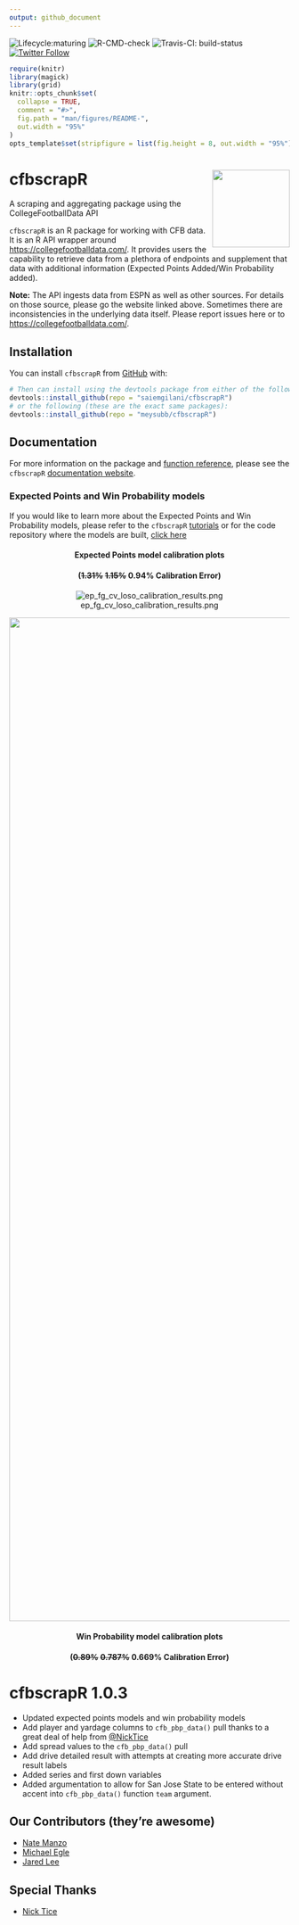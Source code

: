 ```yaml
---
output: github_document
---
```


<!-- README.md is generated from README.Rmd. Please edit that file -->

<!-- badges: start -->

![Lifecycle:maturing](https://img.shields.io/badge/lifecycle-maturing-blue.svg)
![R-CMD-check](https://github.com/saiemgilani/cfbscrapR/workflows/R-CMD-check/badge.svg)
![Travis-CI: build-status](https://travis-ci.com/saiemgilani/cfbscrapR.svg?token=BxsozfUD3VCvCzzJpdFf&branch=master) [![Twitter Follow](https://img.shields.io/twitter/follow/cfbscrapR?style=social)](https://twitter.com/cfbscrapR) <!-- badges: end -->

<style type="text/css">
.figure {
   margin-top: 10px;
   margin-bottom: 10px;
}
</style>

```r
require(knitr)
library(magick)
library(grid)
knitr::opts_chunk$set(
  collapse = TRUE,
  comment = "#>",
  fig.path = "man/figures/README-",
  out.width = "95%"
)
opts_template$set(stripfigure = list(fig.height = 8, out.width = "95%"))
```

# cfbscrapR <a href='http://saiemgilani.github.io/cfbscrapR'><img src='man/figures/logo.png' align="right" height="139" /></a>

A scraping and aggregating package using the CollegeFootballData API

`cfbscrapR` is an R package for working with CFB data. It is an R API wrapper around <https://collegefootballdata.com/>. It provides users the capability to retrieve data from a plethora of endpoints and supplement that data with additional information (Expected Points Added/Win Probability added).

**Note:** The API ingests data from ESPN as well as other sources. For details on those source, please go the website linked above. Sometimes there are inconsistencies in the underlying data itself. Please report issues here or to <https://collegefootballdata.com/>.

## **Installation**

You can install `cfbscrapR` from [GitHub](https://github.com/saiemgilani/cfbscrapR) with:

``` r
# Then can install using the devtools package from either of the following:
devtools::install_github(repo = "saiemgilani/cfbscrapR")
# or the following (these are the exact same packages):
devtools::install_github(repo = "meysubb/cfbscrapR")
```

## **Documentation**

For more information on the package and [function reference](https://saiemgilani.github.io/cfbscrapR/reference/index.html), please see the `cfbscrapR` [documentation website](https://saiemgilani.github.io/cfbscrapR/).

### **Expected Points and Win Probability models**

If you would like to learn more about the Expected Points and Win Probability models, please refer to the `cfbscrapR` [tutorials](https://saiemgilani.github.io/cfbscrapR/articles/index.html) or for the code repository where the models are built, [click here](https://github.com/meysubb/cfbscrapR-MISC) <center>

#### **Expected Points model calibration plots**

#### (~~1.31%~~ ~~1.15%~~ 0.94% Calibration Error)

![ep\_fg\_cv\_loso\_calibration\_results.png](https://github.com/saiemgilani/cfbscrapR/blob/master/man/figures/ep_fg_cv_loso_calibration_results.png?raw=true)</center>

<center>
<img src="https://github.com/saiemgilani/cfbscrapR/blob/master/man/figures/wp_cv_loso_calibration_results.png?raw=true" alt="wp_cv_loso_calibration_results.png" width="1800"/>

#### **Win Probability model calibration plots**

#### (~~0.89%~~ ~~0.787%~~ 0.669% Calibration Error)
</center>


# **cfbscrapR 1.0.3**

-   Updated expected points models and win probability models
-   Add player and yardage columns to `cfb_pbp_data()` pull thanks to a great deal of help from [\@NickTice](https://github.com/NickTice)
-   Add spread values to the `cfb_pbp_data()` pull
-   Add drive detailed result with attempts at creating more accurate drive result labels
-   Added series and first down variables
-   Added argumentation to allow for San Jose State to be entered without accent into `cfb_pbp_data()` function `team` argument.

## **Our Contributors (they're awesome)**

-   [Nate Manzo](https://twitter.com/cfbnate)
-   [Michael Egle](https://twitter.com/deceptivespeed_)
-   [Jared Lee](https://twitter.com/JaredDLee)

## **Special Thanks**

-   [Nick Tice](https://github.com/NickTice)
